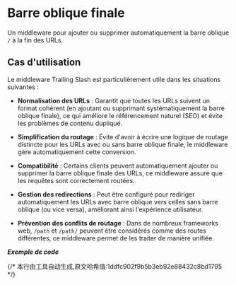 # Barre oblique finale

Un middleware pour ajouter ou supprimer automatiquement la barre oblique `/` à la fin des URLs.

## Cas d'utilisation

Le middleware Trailing Slash est particulièrement utile dans les situations suivantes :

- **Normalisation des URLs** : Garantit que toutes les URLs suivent un format cohérent (en ajoutant ou supprimant systématiquement la barre oblique finale), ce qui améliore le référencement naturel (SEO) et évite les problèmes de contenu dupliqué.

- **Simplification du routage** : Évite d'avoir à écrire une logique de routage distincte pour les URLs avec ou sans barre oblique finale, le middleware gère automatiquement cette conversion.

- **Compatibilité** : Certains clients peuvent automatiquement ajouter ou supprimer la barre oblique finale des URLs, ce middleware assure que les requêtes sont correctement routées.

- **Gestion des redirections** : Peut être configuré pour rediriger automatiquement les URLs avec barre oblique vers celles sans barre oblique (ou vice versa), améliorant ainsi l'expérience utilisateur.

- **Prévention des conflits de routage** : Dans de nombreux frameworks web, `/path` et `/path/` peuvent être considérés comme des routes différentes, ce middleware permet de les traiter de manière unifiée.


_**Exemple de code**_

<Tabs>
<Tab label="main.rs">
<TrailingMainCode/>
</Tab>
<Tab label="Cargo.toml">
<TrailingCargoCode/>
</Tab>
</Tabs>
{/* 本行由工具自动生成,原文哈希值:1ddfc902f9b5b3eb92e88432c8bd1795 */}